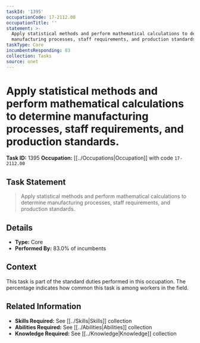 ```yaml
---
taskId: '1395'
occupationCode: 17-2112.00
occupationTitle: ''
statement: >-
  Apply statistical methods and perform mathematical calculations to determine
  manufacturing processes, staff requirements, and production standards.
taskType: Core
incumbentsResponding: 83
collection: Tasks
source: onet
---
```

# Apply statistical methods and perform mathematical calculations to determine manufacturing processes, staff requirements, and production standards.

**Task ID:** 1395
**Occupation:** [[../Occupations|Occupation]] with code `17-2112.00`

## Task Statement

> Apply statistical methods and perform mathematical calculations to determine manufacturing processes, staff requirements, and production standards.

## Details

- **Type:** Core
- **Performed By:** 83.0% of incumbents

## Context

This task is part of the standard duties performed in this occupation. The percentage indicates how common this task is among workers in the field.

## Related Information

- **Skills Required:** See [[../Skills|Skills]] collection
- **Abilities Required:** See [[../Abilities|Abilities]] collection
- **Knowledge Required:** See [[../Knowledge|Knowledge]] collection

